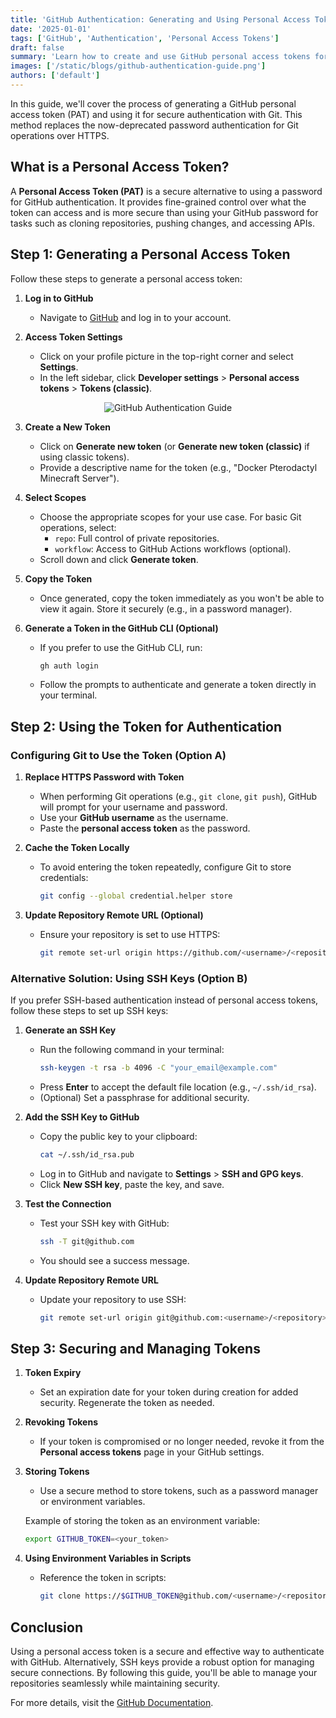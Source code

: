 ```yaml
---
title: 'GitHub Authentication: Generating and Using Personal Access Tokens'
date: '2025-01-01'
tags: ['GitHub', 'Authentication', 'Personal Access Tokens']
draft: false
summary: 'Learn how to create and use GitHub personal access tokens for authentication.'
images: ['/static/blogs/github-authentication-guide.png']
authors: ['default']
---
```


In this guide, we'll cover the process of generating a GitHub personal access token (PAT) and using it for secure authentication with Git. This method replaces the now-deprecated password authentication for Git operations over HTTPS.

## What is a Personal Access Token?

A **Personal Access Token (PAT)** is a secure alternative to using a password for GitHub authentication. It provides fine-grained control over what the token can access and is more secure than using your GitHub password for tasks such as cloning repositories, pushing changes, and accessing APIs.

## Step 1: Generating a Personal Access Token

Follow these steps to generate a personal access token:

1. **Log in to GitHub**
   - Navigate to [GitHub](https://github.com/) and log in to your account.

2. **Access Token Settings**
   - Click on your profile picture in the top-right corner and select **Settings**.
   - In the left sidebar, click **Developer settings** > **Personal access tokens** > **Tokens (classic)**.


<div style="text-align: center;">
  <img src="/public/static/blogs/github_token.png" alt="GitHub Authentication Guide" style="max-width: 100%; height: auto;">
</div>


3. **Create a New Token**
   - Click on **Generate new token** (or **Generate new token (classic)** if using classic tokens).
   - Provide a descriptive name for the token (e.g., "Docker Pterodactyl Minecraft Server").

4. **Select Scopes**
   - Choose the appropriate scopes for your use case. For basic Git operations, select:
     - `repo`: Full control of private repositories.
     - `workflow`: Access to GitHub Actions workflows (optional).
   - Scroll down and click **Generate token**.

5. **Copy the Token**
   - Once generated, copy the token immediately as you won't be able to view it again. Store it securely (e.g., in a password manager).

6. **Generate a Token in the GitHub CLI (Optional)**
   - If you prefer to use the GitHub CLI, run:
     ```bash
     gh auth login
     ```
   - Follow the prompts to authenticate and generate a token directly in your terminal.

## Step 2: Using the Token for Authentication

### Configuring Git to Use the Token (Option A)

1. **Replace HTTPS Password with Token**
   - When performing Git operations (e.g., `git clone`, `git push`), GitHub will prompt for your username and password.
   - Use your **GitHub username** as the username.
   - Paste the **personal access token** as the password.

2. **Cache the Token Locally**
   - To avoid entering the token repeatedly, configure Git to store credentials:
     ```bash
     git config --global credential.helper store
     ```

3. **Update Repository Remote URL (Optional)**
   - Ensure your repository is set to use HTTPS:
     ```bash
     git remote set-url origin https://github.com/<username>/<repository>.git
     ```

### Alternative Solution: Using SSH Keys (Option B)

If you prefer SSH-based authentication instead of personal access tokens, follow these steps to set up SSH keys:

1. **Generate an SSH Key**
   - Run the following command in your terminal:
     ```bash
     ssh-keygen -t rsa -b 4096 -C "your_email@example.com"
     ```
   - Press **Enter** to accept the default file location (e.g., `~/.ssh/id_rsa`).
   - (Optional) Set a passphrase for additional security.

2. **Add the SSH Key to GitHub**
   - Copy the public key to your clipboard:
     ```bash
     cat ~/.ssh/id_rsa.pub
     ```
   - Log in to GitHub and navigate to **Settings** > **SSH and GPG keys**.
   - Click **New SSH key**, paste the key, and save.

3. **Test the Connection**
   - Test your SSH key with GitHub:
     ```bash
     ssh -T git@github.com
     ```
   - You should see a success message.

4. **Update Repository Remote URL**
   - Update your repository to use SSH:
     ```bash
     git remote set-url origin git@github.com:<username>/<repository>.git
     ```

## Step 3: Securing and Managing Tokens

1. **Token Expiry**
   - Set an expiration date for your token during creation for added security. Regenerate the token as needed.

2. **Revoking Tokens**
   - If your token is compromised or no longer needed, revoke it from the **Personal access tokens** page in your GitHub settings.

3. **Storing Tokens**
   - Use a secure method to store tokens, such as a password manager or environment variables.

   Example of storing the token as an environment variable:
   ```bash
   export GITHUB_TOKEN=<your_token>
   ```

4. **Using Environment Variables in Scripts**
   - Reference the token in scripts:
     ```bash
     git clone https://$GITHUB_TOKEN@github.com/<username>/<repository>.git
     ```


## Conclusion

Using a personal access token is a secure and effective way to authenticate with GitHub. Alternatively, SSH keys provide a robust option for managing secure connections. By following this guide, you'll be able to manage your repositories seamlessly while maintaining security.

For more details, visit the [GitHub Documentation](https://docs.github.com/en/authentication/keeping-your-account-and-data-secure/creating-a-personal-access-token).

